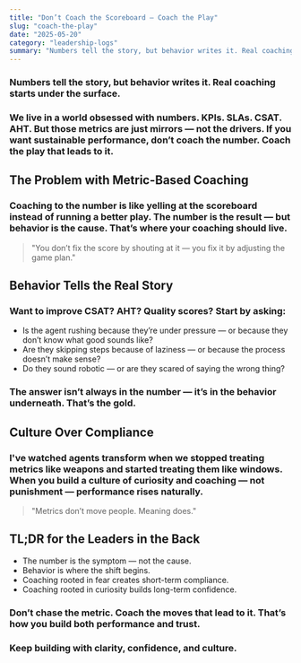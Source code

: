 ```yaml
---
title: "Don’t Coach the Scoreboard — Coach the Play"
slug: "coach-the-play"
date: "2025-05-20"
category: "leadership-logs"
summary: "Numbers tell the story, but behavior writes it. Real coaching starts under the surface."
---
```


<h3 className="italic text-center mb-12">
  Numbers tell the story, but behavior writes it. Real coaching starts under the surface.
</h3>

<h3 className="mb-8">
  We live in a world obsessed with numbers. KPIs. SLAs. CSAT. AHT. But those metrics are just mirrors — not the drivers. If you want sustainable performance, don’t coach the number. Coach the play that leads to it.
</h3>

## The Problem with Metric-Based Coaching

<h3 className="mb-8">
  Coaching to the number is like yelling at the scoreboard instead of running a better play. The number is the result — but behavior is the cause. That’s where your coaching should live.
</h3>

<blockquote className="border-l-4 border-yellow-500 pl-4 italic text-xl mb-8">
  "You don’t fix the score by shouting at it — you fix it by adjusting the game plan."
</blockquote>

## Behavior Tells the Real Story

<h3 className="mb-8">
  Want to improve CSAT? AHT? Quality scores? Start by asking:
</h3>

<ul className="list-disc list-inside mb-8">
  <li>Is the agent rushing because they’re under pressure — or because they don’t know what good sounds like?</li>
  <li>Are they skipping steps because of laziness — or because the process doesn’t make sense?</li>
  <li>Do they sound robotic — or are they scared of saying the wrong thing?</li>
</ul>

<h3 className="mb-8">
  The answer isn’t always in the number — it’s in the behavior underneath. That’s the gold.
</h3>

## Culture Over Compliance

<h3 className="mb-8">
  I've watched agents transform when we stopped treating metrics like weapons and started treating them like windows. When you build a culture of curiosity and coaching — not punishment — performance rises naturally.
</h3>

<blockquote className="border-l-4 border-yellow-500 pl-4 italic text-xl mb-8">
  "Metrics don’t move people. Meaning does."
</blockquote>

## TL;DR for the Leaders in the Back

<ul className="list-disc list-inside mb-8">
  <li>The number is the symptom — not the cause.</li>
  <li>Behavior is where the shift begins.</li>
  <li>Coaching rooted in fear creates short-term compliance.</li>
  <li>Coaching rooted in curiosity builds long-term confidence.</li>
</ul>

<h3 className="font-semibold mt-12">
  Don’t chase the metric. Coach the moves that lead to it. That’s how you build both performance and trust.
</h3>

<h3 className="text-center text-md text-gray-700 mt-16">
  Keep building with clarity, confidence, and culture.
</h3>
